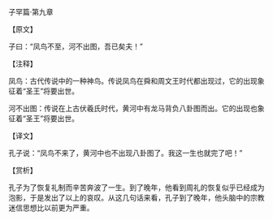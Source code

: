 

子罕篇·第九章

【原文】

子曰：“凤鸟不至，河不出图，吾已矣夫！”

【注释】

凤鸟：古代传说中的一种神鸟。传说凤鸟在舜和周文王时代都出现过，它的出现象征着“圣王”将要出世。

河不出图：传说在上古伏羲氏时代，黄河中有龙马背负八卦图而出。它的出现也象征着“圣王”将要出世。

【译文】

孔子说：“凤鸟不来了，黄河中也不出现八卦图了。我这一生也就完了吧！”

【赏析】

孔子为了恢复礼制而辛苦奔波了一生。到了晚年，他看到周礼的恢复似乎已经成为泡影，于是发出了以上的哀叹。从这几句话来看，孔子到了晚年，他头脑中的宗教迷信思想比以前更为严重。

